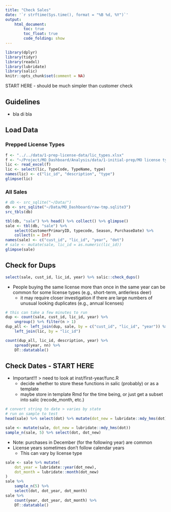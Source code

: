 ```yaml
---
title: "Check Sales"
date: '`r strftime(Sys.time(), format = "%B %d, %Y")`'
output: 
    html_document:
        toc: true
        toc_float: true
        code_folding: show
---
```


```r
library(dplyr)
library(tidyr)
library(readxl)
library(lubridate)
library(salic)
knitr::opts_chunk$set(comment = NA)
```

START HERE - should be much simpler than customer check

## Guidelines

- bla di bla

## Load Data

### Prepped License Types

```r
f <- "../../data/1-prep-license-data/lic_types.xlsx"
f <- "~/Project/MO_Dashboard/Analysis/data/1-initial-prep/MO license types.xlsx"
lic <- read_excel(f)
lic <- select(lic, TypeCode, TypeName, type)
names(lic) <- c("lic_id", "description", "type")
glimpse(lic)
```

### All Sales

```r
# db <- src_sqlite("~/Data/")
db <- src_sqlite("~/Data/MO_Dashboard/raw-tmp.sqlite3")
src_tbls(db)
```

```r
tbl(db, "sale") %>% head() %>% collect() %>% glimpse()
sale <- tbl(db, "sale") %>% 
    select(CustomerPrimaryID, typecode, Season, PurchaseDate) %>%
    collect(n = Inf)
names(sale) <- c("cust_id", "lic_id", "year", "dot")
# sale <- mutate(sale, lic_id = as.numeric(lic_id))
glimpse(sale)
```

## Check for Dups

```r
select(sale, cust_id, lic_id, year) %>% salic::check_dups()
```

- People buying the same license more than once in the same year can be common for some license types (e.g., short-term, antlerless deer)
    + it may require closer investigation if there are large numbers of unusual looking duplicates (e.g., annual licenses)
    
```r
# this can take a few minutes to run
dup <- count(sale, cust_id, lic_id, year) %>% 
    ungroup() %>% filter(n > 1)
dup_all <- left_join(dup, sale, by = c("cust_id", "lic_id", "year")) %>%
    left_join(lic, by = "lic_id")

count(dup_all, lic_id, description, year) %>%
    spread(year, nn) %>%
    DT::datatable()
```

## Check Dates - START HERE

- Important!!! > need to look at inst/first-year/func.R
    + decide whether to store these functions in salic (probably) or as a template
    + maybe store in template Rmd for the time being, or just get a subset into salic (recode_month, etc.)

```r
# convert string to date > varies by state
# run on sample to test
head(sale) %>% select(dot) %>% mutate(dot_new = lubridate::mdy_hms(dot))

sale <- mutate(sale, dot_new = lubridate::mdy_hms(dot))
sample_n(sale, 5) %>% select(dot, dot_new)
```

- Note: purchases in December (for the following year) are common
- License years sometimes don't follow calendar years
    + This can vary by license type

```r
sale <- sale %>% mutate(
    dot_year = lubridate::year(dot_new),   
    dot_month = lubridate::month(dot_new)
)
sale %>%
    sample_n(5) %>% 
    select(dot, dot_year, dot_month)
sale %>%
    count(year, dot_year, dot_month) %>% 
    DT::datatable()
```
